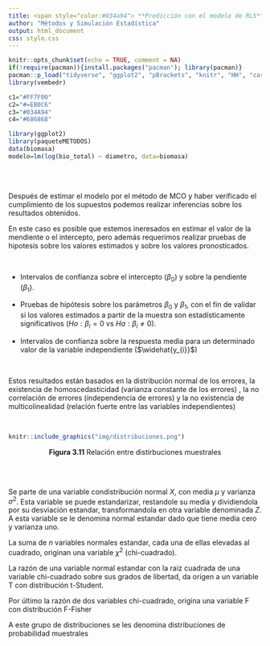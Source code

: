 ```yaml
---
title: <span style="color:#034a94"> **Predicción con el modelo de RLS**</span>
author: "Métodos y Simulación Estadística"
output: html_document
css: style.css
---
```


```r
knitr::opts_chunk$set(echo = TRUE, comment = NA)
if(!require(pacman)){install.packages("pacman"); library(pacman)}
pacman::p_load("tidyverse", "ggplot2", "pBrackets", "knitr", "HH", "car", "rgl", "sampling")
library(vembedr)

c1="#FF7F00"
c2="#=EB0C6"
c3="#034A94"
c4="#686868"

library(ggplot2)
library(paqueteMETODOS)
data(biomasa)
modelo=lm(log(bio_total) ~ diametro, data=biomasa)

```



</br></br>

Después de estimar el modelo por el método de MCO y haber verificado el cumplimiento de los supuestos podemos realizar inferencias sobre los resultados obtenidos.

En este caso es posible que estemos ineresados en estimar el valor de la mendiente o el intercepto, pero además requerimos realizar pruebas de hipotesis sobre los valores estimados y sobre los valores pronosticados.

</br>

* Intervalos de confianza sobre el intercepto ($\beta_{0}$) y sobre la pendiente ($\beta_{1}$). 

* Pruebas de hipótesis sobre los parámetros $\beta_{0}$ y $\beta_{1}$, con el fin de validar si los valores estimados a partir de la muestra son estadísticamente significativos ($Ho:  \beta_{i} =0$ vs $Ha: \beta_{i} \neq 0$).
* Intervalos de confianza sobre la respuesta media para un determinado valor de la variable independiente ($\widehat{y_{i}}$)

</br>

Estos resultados están basados en la distribución normal de los errores, la existencia de homoscedasticidad (varianza constante de los errores) , la no correlación de errores (independencia de errores)  y la no existencia de multicolinealidad (relación fuerte entre las variables independientes) 

</br>

```r
knitr::include_graphics("img/distribuciones.png")
```
<center>
**Figura 3.11** Relación entre distirbuciones muestrales
</center>

</br></br>

Se parte de una variable condistribución normal $X$, con media $\mu$ y varianza $\sigma^2$. Esta variable se puede estandarizar, restandole su media y dividiendola por su desviación estandar, transformandola en otra variable denominada $Z$. A esta variable se le denomina normal estandar dado que tiene media cero y varianza uno. 

La suma de $n$ variables normales estandar, cada una de ellas elevadas al cuadrado, originan una variable $\chi^2$ (chi-cuadrado). 

La razón de una variable normal estandar con la raiz cuadrada de una variable chi-cuadrado sobre sus grados de libertad, da origen a un variable T con distribución t-Student.

Por último la razón de dos variables chi-cuadrado, origina una variable F con distribución F-Fisher

A este grupo de distribuciones se les denomina distribuciones de probabilidad muestrales



</br>